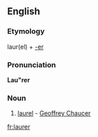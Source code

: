 ==English==

===Etymology===
laur(el) + [[-er]]

===Pronunciation===
'''Lau"rer'''
{{rfp|lang=en}}

===Noun===
{{head|en|noun}}

# {{context|obsolete|lang=en}} [[laurel]] - [[w:Geoffrey Chaucer|Geoffrey Chaucer]]

[[fr:laurer]]
